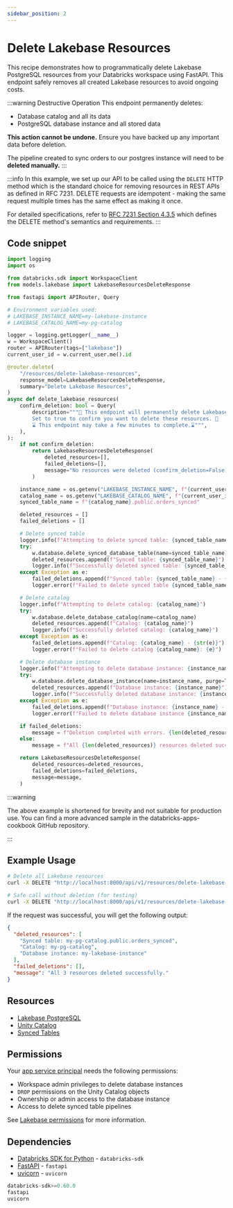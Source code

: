 ```yaml
---
sidebar_position: 2
---
```


# Delete Lakebase Resources

This recipe demonstrates how to programmatically delete Lakebase PostgreSQL resources from your Databricks workspace using FastAPI. This endpoint safely removes all created Lakebase resources to avoid ongoing costs.

:::warning Destructive Operation
This endpoint permanently deletes:
- Database catalog and all its data
- PostgreSQL database instance and all stored data

**This action cannot be undone.** Ensure you have backed up any important data before deletion.

The pipeline created to sync orders to our postgres instance will need to be **deleted manually.**
:::

:::info
In this example, we set up our API to be called using the `DELETE` HTTP method which is the standard choice for removing resources in REST APIs as defined in RFC 7231.
DELETE requests are idempotent - making the same request multiple times has the same effect as making it once.

For detailed specifications, refer to [RFC 7231 Section 4.3.5](https://datatracker.ietf.org/doc/html/rfc7231#section-4.3.5) which defines the DELETE method's semantics and requirements.
:::

## Code snippet

```python title="routes/v1/lakebase.py"
import logging
import os

from databricks.sdk import WorkspaceClient
from models.lakebase import LakebaseResourcesDeleteResponse

from fastapi import APIRouter, Query

# Environment variables used:
# LAKEBASE_INSTANCE_NAME=my-lakebase-instance
# LAKEBASE_CATALOG_NAME=my-pg-catalog

logger = logging.getLogger(__name__)
w = WorkspaceClient()
router = APIRouter(tags=["lakebase"])
current_user_id = w.current_user.me().id

@router.delete(
    "/resources/delete-lakebase-resources",
    response_model=LakebaseResourcesDeleteResponse,
    summary="Delete Lakebase Resources",
)
async def delete_lakebase_resources(
    confirm_deletion: bool = Query(
        description="""🚨 This endpoint will permanently delete Lakebase resources. 
        Set to true to confirm you want to delete these resources. 🚨
        ⌛️ This endpoint may take a few minutes to complete.⌛️""",
    ),
):
    if not confirm_deletion:
        return LakebaseResourcesDeleteResponse(
            deleted_resources=[],
            failed_deletions=[],
            message="No resources were deleted (confirm_deletion=False)",
        )

    instance_name = os.getenv("LAKEBASE_INSTANCE_NAME", f"{current_user_id}-lakebase-demo")
    catalog_name = os.getenv("LAKEBASE_CATALOG_NAME", f"{current_user_id}-pg-catalog")
    synced_table_name = f"{catalog_name}.public.orders_synced"

    deleted_resources = []
    failed_deletions = []

    # Delete synced table
    logger.info(f"Attempting to delete synced table: {synced_table_name}")
    try:
        w.database.delete_synced_database_table(name=synced_table_name)
        deleted_resources.append(f"Synced table: {synced_table_name}")
        logger.info(f"Successfully deleted synced table: {synced_table_name}")
    except Exception as e:
        failed_deletions.append(f"Synced table: {synced_table_name} - {str(e)}")
        logger.error(f"Failed to delete synced table {synced_table_name}: {e}")

    # Delete catalog
    logger.info(f"Attempting to delete catalog: {catalog_name}")
    try:
        w.database.delete_database_catalog(name=catalog_name)
        deleted_resources.append(f"Catalog: {catalog_name}")
        logger.info(f"Successfully deleted catalog: {catalog_name}")
    except Exception as e:
        failed_deletions.append(f"Catalog: {catalog_name} - {str(e)}")
        logger.error(f"Failed to delete catalog {catalog_name}: {e}")

    # Delete database instance
    logger.info(f"Attempting to delete database instance: {instance_name}")
    try:
        w.database.delete_database_instance(name=instance_name, purge=True)
        deleted_resources.append(f"Database instance: {instance_name}")
        logger.info(f"Successfully deleted database instance: {instance_name}")
    except Exception as e:
        failed_deletions.append(f"Database instance: {instance_name} - {str(e)}")
        logger.error(f"Failed to delete database instance {instance_name}: {e}")

    if failed_deletions:
        message = f"Deletion completed with errors. {len(deleted_resources)} resources deleted, {len(failed_deletions)} failed."
    else:
        message = f"All {len(deleted_resources)} resources deleted successfully."

    return LakebaseResourcesDeleteResponse(
        deleted_resources=deleted_resources,
        failed_deletions=failed_deletions,
        message=message,
    )
```

:::warning

The above example is shortened for brevity and not suitable for production use.
You can find a more advanced sample in the databricks-apps-cookbook GitHub repository.

:::

## Example Usage

```bash
# Delete all Lakebase resources
curl -X DELETE "http://localhost:8000/api/v1/resources/delete-lakebase-resources?confirm_deletion=true"

# Safe call without deletion (for testing)
curl -X DELETE "http://localhost:8000/api/v1/resources/delete-lakebase-resources?confirm_deletion=false"
```

If the request was successful, you will get the following output:

```json
{
  "deleted_resources": [
    "Synced table: my-pg-catalog.public.orders_synced",
    "Catalog: my-pg-catalog",
    "Database instance: my-lakebase-instance"
  ],
  "failed_deletions": [],
  "message": "All 3 resources deleted successfully."
}
```

## Resources

- [Lakebase PostgreSQL](https://docs.databricks.com/en/database/index.html)
- [Unity Catalog](https://docs.databricks.com/en/data-governance/unity-catalog/index.html)
- [Synced Tables](https://docs.databricks.com/en/database/synced-tables.html)

## Permissions

Your [app service principal](https://docs.databricks.com/aws/en/dev-tools/databricks-apps/#how-does-databricks-apps-manage-authorization) needs the following permissions:

- Workspace admin privileges to delete database instances
- `DROP` permissions on the Unity Catalog objects
- Ownership or admin access to the database instance
- Access to delete synced table pipelines

See [Lakebase permissions](https://docs.databricks.com/en/database/permissions.html) for more information.

## Dependencies

- [Databricks SDK for Python](https://pypi.org/project/databricks-sdk/) - `databricks-sdk`
- [FastAPI](https://pypi.org/project/fastapi/) - `fastapi`
- [uvicorn](https://pypi.org/project/uvicorn/) - `uvicorn`

```python title="requirements.txt"
databricks-sdk>=0.60.0
fastapi
uvicorn
```